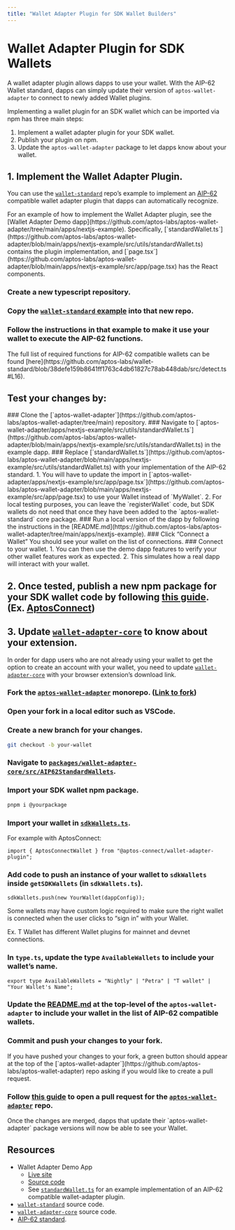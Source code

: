 ```yaml
---
title: "Wallet Adapter Plugin for SDK Wallet Builders"
---
```



# Wallet Adapter Plugin for SDK Wallets

A wallet adapter plugin allows dapps to use your wallet. With the AIP-62 Wallet standard, dapps can simply update their version of `aptos-wallet-adapter` to connect to newly added Wallet plugins. 

Implementing a wallet plugin for an SDK wallet which can be imported via npm has three main steps:

1. Implement a wallet adapter plugin for your SDK wallet.
2. Publish your plugin on npm.
3. Update the `aptos-wallet-adapter` package to let dapps know about your wallet. 

## 1. Implement the Wallet Adapter Plugin.

You can use the [`wallet-standard`](https://github.com/aptos-labs/wallet-standard) repo’s example to implement an [AIP-62](https://github.com/aptos-foundation/AIPs/blob/main/aips/aip-62.md) compatible wallet adapter plugin that dapps can automatically recognize.

<Callout type="info">
For an example of how to implement the Wallet Adapter plugin, see the [Wallet Adapter Demo dapp](https://github.com/aptos-labs/aptos-wallet-adapter/tree/main/apps/nextjs-example). Specifically, [`standardWallet.ts`](https://github.com/aptos-labs/aptos-wallet-adapter/blob/main/apps/nextjs-example/src/utils/standardWallet.ts) contains the plugin implementation, and [`page.tsx`](https://github.com/aptos-labs/aptos-wallet-adapter/blob/main/apps/nextjs-example/src/app/page.tsx) has the React components.
</Callout>

<Steps>

### Create a new typescript repository.

### Copy the [`wallet-standard` example](https://github.com/aptos-labs/wallet-standard/blob/main/example/basic/wallet.ts) into that new repo.

### Follow the instructions in that example to make it use your wallet to execute the AIP-62 functions.

<Callout type="info">
The full list of required functions for AIP-62 compatible wallets can be found [here](https://github.com/aptos-labs/wallet-standard/blob/38defe159b8641ff1763c4db61827c78ab448dab/src/detect.ts#L16).
</Callout>
</Steps>

## Test your changes by:

<Steps>
### Clone the [`aptos-wallet-adapter`](https://github.com/aptos-labs/aptos-wallet-adapter/tree/main) repository.
### Navigate to [`aptos-wallet-adapter/apps/nextjs-example/src/utils/standardWallet.ts`](https://github.com/aptos-labs/aptos-wallet-adapter/blob/main/apps/nextjs-example/src/utils/standardWallet.ts) in the example dapp.
### Replace [`standardWallet.ts`](https://github.com/aptos-labs/aptos-wallet-adapter/blob/main/apps/nextjs-example/src/utils/standardWallet.ts) with your implementation of the AIP-62 standard.
1. You will have to update the import in [`aptos-wallet-adapter/apps/nextjs-example/src/app/page.tsx`](https://github.com/aptos-labs/aptos-wallet-adapter/blob/main/apps/nextjs-example/src/app/page.tsx) to use your Wallet instead of `MyWallet`.
2. For local testing purposes, you can leave the `registerWallet` code, but SDK wallets do not need that once they have been added to the `aptos-wallet-standard` core package.
### Run a local version of the dapp by following the instructions in the [README.md](https://github.com/aptos-labs/aptos-wallet-adapter/tree/main/apps/nextjs-example).
### Click “Connect a Wallet”
You should see your wallet on the list of connections.
### Connect to your wallet.
  1. You can then use the demo dapp features to verify your other wallet features work as expected.
  2. This simulates how a real dapp will interact with your wallet.
</Steps>

## 2. Once tested, publish a new npm package for your SDK wallet code by following [this guide](https://docs.npmjs.com/creating-and-publishing-scoped-public-packages). (Ex. [AptosConnect](https://www.npmjs.com/package/@aptos-connect/wallet-adapter-plugin))

## 3. Update [`wallet-adapter-core`](https://github.com/aptos-labs/aptos-wallet-adapter/tree/main/packages/wallet-adapter-core) to know about your extension.

In order for dapp users who are not already using your wallet to get the option to create an account with your wallet, you need to update [`wallet-adapter-core`](https://github.com/aptos-labs/aptos-wallet-adapter/tree/main/packages/wallet-adapter-core) with your browser extension’s download link. 

<Steps>

### Fork the [`aptos-wallet-adapter`](https://github.com/aptos-labs/aptos-wallet-adapter) monorepo. ([Link to fork](https://github.com/aptos-labs/aptos-wallet-adapter/fork))

### Open your fork in a local editor such as VSCode.

### Create a new branch for your changes.

```bash filename="Terminal"
git checkout -b your-wallet
```

### Navigate to [`packages/wallet-adapter-core/src/AIP62StandardWallets`](https://github.com/aptos-labs/aptos-wallet-adapter/tree/main/packages/wallet-adapter-core/src/AIP62StandardWallets).

### Import your SDK wallet npm package.

```bash filename="Terminal"
pnpm i @yourpackage
```

### Import your wallet in [`sdkWallets.ts`](https://github.com/aptos-labs/aptos-wallet-adapter/blob/main/packages/wallet-adapter-core/src/AIP62StandardWallets/sdkWallets.ts).

For example with AptosConnect:

```tsx filename="Example.tsx"
import { AptosConnectWallet } from "@aptos-connect/wallet-adapter-plugin";
```

### Add code to push an instance of your wallet to `sdkWallets` inside `getSDKWallets` (in `sdkWallets.ts`).

```tsx filename="Example.tsx"
sdkWallets.push(new YourWallet(dappConfig));
```

<Callout type="warning">
Some wallets may have custom logic required to make sure the right wallet is connected when the user clicks to “sign in” with your Wallet. 

Ex. T Wallet has different Wallet plugins for mainnet and devnet connections.
</Callout>

### In `type.ts`, update the type `AvailableWallets` to include your wallet’s name.

```tsx filename="Example.tsx"
export type AvailableWallets = "Nightly" | "Petra" | "T wallet" | "Your Wallet's Name";
```

### Update the [README.md](https://github.com/aptos-labs/aptos-wallet-adapter/blob/main/README.md) at the top-level of the `aptos-wallet-adapter` to include your wallet in the list of AIP-62 compatible wallets.

### Commit and push your changes to your fork.

<Callout type="info">
If you have pushed your changes to your fork, a green button should appear at the top of the [`aptos-wallet-adapter`](https://github.com/aptos-labs/aptos-wallet-adapter) repo asking if you would like to create a pull request.
</Callout>

### Follow [this guide](https://github.com/aptos-labs/aptos-wallet-adapter/blob/main/CONTRIBUTING.md#creating-a-pull-request) to open a pull request for the [`aptos-wallet-adapter`](https://github.com/aptos-labs/aptos-wallet-adapter) repo.

<Callout type="info">
Once the changes are merged, dapps that update their `aptos-wallet-adapter` package versions will now be able to see your Wallet.
</Callout>

</Steps>

## Resources
- Wallet Adapter Demo App
    - [Live site](https://aptos-labs.github.io/aptos-wallet-adapter)
    - [Source code](https://github.com/aptos-labs/aptos-wallet-adapter/tree/main/apps/nextjs-example)
    - See [`standardWallet.ts`](https://github.com/aptos-labs/aptos-wallet-adapter/blob/main/apps/nextjs-example/src/utils/standardWallet.ts) for an example implementation of an AIP-62 compatible wallet-adapter plugin.
- [`wallet-standard`](https://github.com/aptos-labs/wallet-standard) source code.
- [`wallet-adapter-core`](https://github.com/aptos-labs/aptos-wallet-adapter/tree/main/packages/wallet-adapter-core) source code.
- [AIP-62 standard](https://github.com/aptos-foundation/AIPs/blob/main/aips/aip-62.md).
